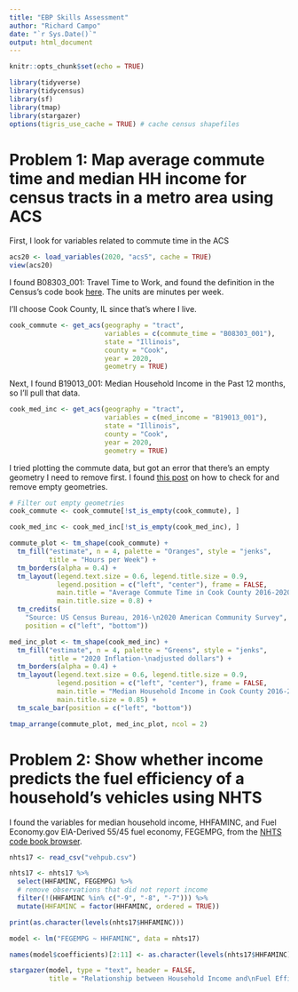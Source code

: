 ```yaml
---
title: "EBP Skills Assessment"
author: "Richard Campo"
date: "`r Sys.Date()`"
output: html_document
---
```


```r
knitr::opts_chunk$set(echo = TRUE)
```

```r
library(tidyverse)
library(tidycensus)
library(sf)
library(tmap)
library(stargazer)
options(tigris_use_cache = TRUE) # cache census shapefiles
```

# Problem 1: Map average commute time and median HH income for census tracts in a metro area using ACS

First, I look for variables related to commute time in the ACS
```r
acs20 <- load_variables(2020, "acs5", cache = TRUE)
view(acs20)
```

I found B08303_001: Travel Time to Work, and found the definition in the Census's code book [here](https://www2.census.gov/programs-surveys/acs/tech_docs/subject_definitions/2020_ACSSubjectDefinitions.pdf). The units are minutes per week.

I'll choose Cook County, IL since that's where I live.
```r
cook_commute <- get_acs(geography = "tract", 
                        variables = c(commute_time = "B08303_001"),
                        state = "Illinois",
                        county = "Cook", 
                        year = 2020,
                        geometry = TRUE)
```

Next, I found B19013_001: Median Household Income in the Past 12 months, so I'll pull that data.
```r
cook_med_inc <- get_acs(geography = "tract", 
                        variables = c(med_income = "B19013_001"),
                        state = "Illinois",
                        county = "Cook", 
                        year = 2020,
                        geometry = TRUE)
```

I tried plotting the commute data, but got an error that there's an empty geometry I need to remove first. I found [this post](https://gis.stackexchange.com/a/447255) on how to check for and remove empty geometries.
```r
# Filter out empty geometries
cook_commute <- cook_commute[!st_is_empty(cook_commute), ]

cook_med_inc <- cook_med_inc[!st_is_empty(cook_med_inc), ]
```

```r
commute_plot <- tm_shape(cook_commute) + 
  tm_fill("estimate", n = 4, palette = "Oranges", style = "jenks", 
          title = "Hours per Week") + 
  tm_borders(alpha = 0.4) + 
  tm_layout(legend.text.size = 0.6, legend.title.size = 0.9,
            legend.position = c("left", "center"), frame = FALSE,
            main.title = "Average Commute Time in Cook County 2016-2020",
            main.title.size = 0.8) +
  tm_credits(
    "Source: US Census Bureau, 2016-\n2020 American Community Survey",
    position = c("left", "bottom"))

med_inc_plot <- tm_shape(cook_med_inc) + 
  tm_fill("estimate", n = 4, palette = "Greens", style = "jenks", 
          title = "2020 Inflation-\nadjusted dollars") + 
  tm_borders(alpha = 0.4) + 
  tm_layout(legend.text.size = 0.6, legend.title.size = 0.9,
            legend.position = c("left", "center"), frame = FALSE,
            main.title = "Median Household Income in Cook County 2016-2020",
            main.title.size = 0.85) +
  tm_scale_bar(position = c("left", "bottom"))

tmap_arrange(commute_plot, med_inc_plot, ncol = 2)
```

# Problem 2: Show whether income predicts the fuel efficiency of a household’s vehicles using NHTS 

I found the variables for median household income, HHFAMINC, and Fuel Economy.gov EIA-Derived 55/45 fuel economy, FEGEMPG, from the [NHTS code book browser](https://nhts.ornl.gov/tables09/CodebookBrowser.aspx).
```r
nhts17 <- read_csv("vehpub.csv")
```

```r
nhts17 <- nhts17 %>% 
  select(HHFAMINC, FEGEMPG) %>% 
  # remove observations that did not report income
  filter(!(HHFAMINC %in% c("-9", "-8", "-7"))) %>%
  mutate(HHFAMINC = factor(HHFAMINC, ordered = TRUE))

print(as.character(levels(nhts17$HHFAMINC)))
```

```r
model <- lm("FEGEMPG ~ HHFAMINC", data = nhts17)

names(model$coefficients)[2:11] <- as.character(levels(nhts17$HHFAMINC))[2:11]

stargazer(model, type = "text", header = FALSE,
          title = "Relationship between Household Income and\nFuel Efficiency of Household Vehicle", dep.var.labels = "FEGEMPG")
```


